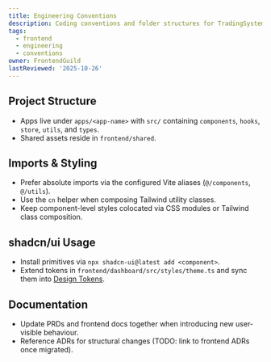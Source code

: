 ```yaml
---
title: Engineering Conventions
description: Coding conventions and folder structures for TradingSystem frontends.
tags:
  - frontend
  - engineering
  - conventions
owner: FrontendGuild
lastReviewed: '2025-10-26'
---
```

## Project Structure

- Apps live under `apps/<app-name>` with `src/` containing `components`, `hooks`, `store`, `utils`, and `types`.
- Shared assets reside in `frontend/shared`.

## Imports & Styling

- Prefer absolute imports via the configured Vite aliases (`@/components`, `@/utils`).
- Use the `cn` helper when composing Tailwind utility classes.
- Keep component-level styles colocated via CSS modules or Tailwind class composition.

## shadcn/ui Usage

- Install primitives via `npx shadcn-ui@latest add <component>`.
- Extend tokens in `frontend/dashboard/src/styles/theme.ts` and sync them into [Design Tokens](/frontend/design-system/tokens).

## Documentation

- Update PRDs and frontend docs together when introducing new user-visible behaviour.
- Reference ADRs for structural changes (TODO: link to frontend ADRs once migrated).
